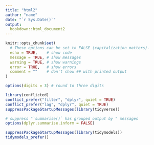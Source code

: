 ```yaml
---
title: "html2"
author: "name"
date: "`r Sys.Date()`"
output: 
  bookdown::html_document2
---
```


```r
knitr::opts_chunk$set(
  # These options can be set to FALSE (capitalization matters).
  echo = TRUE,    # show code
  message = TRUE, # show messages
  warning = TRUE, # show warnings
  error = TRUE,   # show errors
  comment = ""    # don't show ## with printed output
)

options(digits = 3) # round to three digits
```

```r
library(conflicted)
conflict_prefer("filter", "dplyr", quiet = TRUE)
conflict_prefer("lag", "dplyr", quiet = TRUE)
suppressPackageStartupMessages(library(tidyverse))

# suppress "`summarise()` has grouped output by " messages
options(dplyr.summarise.inform = FALSE)
```

```r
suppressPackageStartupMessages(library(tidymodels))
tidymodels_prefer()
```

# 

